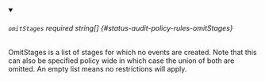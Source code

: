 
<details className="config-field" data-expandable="false" open>
<summary>

###### `omitStages` <span className="config-field-required" data-required="false">required</span> <span className="config-field-type">string[]</span> <span className="config-field-default"></span> <span className="config-field-enum"></span> {#status-audit-policy-rules-omitStages}

OmitStages is a list of stages for which no events are created. Note that this can also
be specified policy wide in which case the union of both are omitted.
An empty list means no restrictions will apply.

</summary>



</details>
